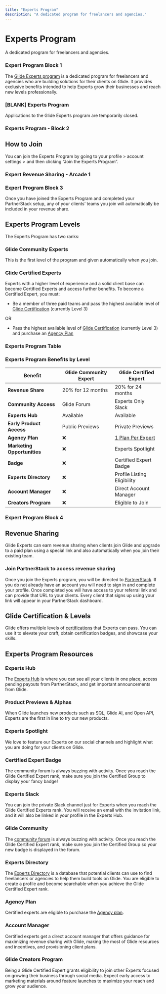 ```yaml
---
title: "Experts Program"
description: "A dedicated program for freelancers and agencies."
---
```


# Experts Program

A dedicated program for freelancers and agencies.

### Expert Program Block 1

The [Glide Experts program](https://www.glideapps.com/experts) is a dedicated program for freelancers and agencies who are building solutions for their clients on Glide. It provides exclusive benefits intended to help Experts grow their businesses and reach new levels professionally.


### [BLANK] Experts Program

Applications to the Glide Experts program are temporarily closed.

### Experts Program - Block 2

## How to Join

You can join the Experts Program by going to your profile > account settings > and then clicking “Join the Experts Program”. 

### Expert Revenue Sharing - Arcade 1

### Expert Program Block 3

Once you have joined the Experts Program and completed your PartnerStack setup, any of your clients’ teams you join will automatically be included in your revenue share.

## Experts Program Levels

The Experts Program has two ranks:

### **Glide Community Experts** 

This is the first level of the program and given automatically when you join.

### **Glide Certified Experts**

Experts with a higher level of experience and a solid client base can become Certified Experts and access further benefits. To become a Certified Expert, you must: 

- Be a member of three paid teams and pass the highest available level of [Glide Certification](https://www.glideapps.com/certification) (currently Level 3)

OR

- Pass the highest available level of [Glide Certification](https://www.glideapps.com/certification) (currently Level 3) and purchase an [Agency Plan](/reference/account/experts/agency-plan)



### Experts Program Table

### Experts Program Benefits by Level



| Benefit | Glide Community Expert | Glide Certified Expert |
| --- | --- | --- |
| **Revenue Share** | 20% for 12 months | 20% for 24 months |
| **Community Access** | Glide Forum | Experts Only Slack |
| **Experts Hub** | Available | Available |
| **Early Product Access** | Public Previews | Private Previews |
| **Agency Plan** | ❌ | [1 Plan Per Expert](https://www.glideapps.com/pricing/agency-plan) |
| **Marketing Opportunities** | ❌ | Experts Spotlight |
| **Badge** | ❌ | Certified Expert Badge |
| **Experts Directory** | ❌ | Profile Listing Eligibility |
| **Account Manager** | ❌ | Direct Account Manager |
| **Creators Program** | ❌ | Eligible to Join |






### Expert Program Block 4

## Revenue Sharing

Glide Experts can earn revenue sharing when clients join Glide and upgrade to a paid plan using a special link and also automatically when you join their existing team.

### Join PartnerStack to access revenue sharing

Once you join the Experts program, you will be directed to [PartnerStack](https://dash.partnerstack.com/). If you do not already have an account you will need to sign in and complete your profile. Once completed you will have access to your referral link and can provide that URL to your clients. Every client that signs up using your link will appear in your PartnerStack dashboard. 

## Glide Certification & Levels

Glide offers multiple levels of [certifications](https://www.glideapps.com/certification) that Experts can pass. You can use it to elevate your craft, obtain certification badges, and showcase your skills. 

## Experts Program Resources

### Experts Hub

The [Experts Hub](https://expertshub.glideapps.com) is where you can see all your clients in one place, access pending payouts from PartnerStack, and get important announcements from Glide.

### Product Previews & Alphas

When Glide launches new products such as SQL, Glide AI, and Open API, Experts are the first in line to try our new products.

### Experts Spotlight

We love to feature our Experts on our social channels and highlight what you are doing for your clients on Glide.

### Certified Expert Badge

The community forum is always buzzing with activity. Once you reach the Glide Certified Expert rank, make sure you join the Certified Group to display your fancy badge! 

### Experts Slack

You can join the private Slack channel just for Experts when you reach the Glide Certified Experts rank. You will receive an email with the invitation link, and it will also be linked in your profile in the Experts Hub.

### Glide Community

The [community forum](https://community.glideapps.com/?q=1) is always buzzing with activity. Once you reach the Glide Certified Expert rank, make sure you join the Certified Group so your new badge is displayed in the forum.

### Experts Directory

The [Experts Directory](https://www.glideapps.com/experts) is a database that potential clients can use to find freelancers or agencies to help them build tools on Glide. You are eligible to create a profile and become searchable when you achieve the Glide Certified Expert rank. 

### Agency Plan

Certified experts are eligible to purchase the [Agency plan](/docs/reference/account/experts/agency-plan). 

### Account Manager

Certified experts get a direct account manager that offers guidance for maximizing revenue sharing with Glide, making the most of Glide resources and incentives, and provisioning client plans. 

### Glide Creators Program

Being a Glide Certified Expert grants eligibility to join other Experts focused on growing their business through social media. Expect early access to marketing materials around feature launches to maximize your reach and grow your audience.



